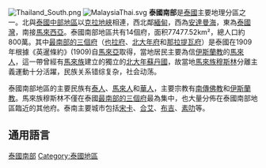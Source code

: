 [[File:Thailand_South.png|right]]
[[File:MalaysiaThai.svg|thumb]]
'''泰國南部'''是[[泰國|泰國]]主要地理分區之一。北與[[泰國中部地區|泰國中部地區]]以[[克拉地峽|克拉地峽]]相連，西北鄰[[緬甸|緬甸]]，西為[[安達曼海|安達曼海]]，東為[[泰國灣|泰國灣]]，南接[[馬來西亞|馬來西亞]]。泰國南部地區共有14個府，面积77477.52km²，總人口約800萬。其中[[泰國南部三府|最南部的三個府]]（[[也拉府|也拉府]]、[[北大年府|北大年府]]和[[那拉提瓦府|那拉提瓦府]]）是泰國在1909年根據《英暹條約》(1909)自[[馬來亞|馬來亞]]取得，當地居民主要為信[[伊斯蘭教|伊斯蘭教]]的[[馬來人|馬來人]]，這一帶曾經有[[馬來族|馬來族]]建立的獨立的[[北大年蘇丹國|北大年蘇丹國]]，故當地[[馬來族|馬來族]][[穆斯林|穆斯林]]分離主義運動十分活躍，民族关系错综复杂，社会动荡。

泰國南部地區的主要民族有[[泰人|泰人]]、[[馬來人|馬來人]]和[[泰國華人|華人]]，主要宗教有[[南傳佛教|南傳佛教]]和[[伊斯蘭教|伊斯蘭教]]。馬來族穆斯林不僅在泰國[[泰國南部三府|最南部的三個府]]最為集中，也大量分佈在泰國南部地區臨近的其他府。泰南主要城市包括[[宋卡|宋卡]]、[[合艾|合艾]]、[[布吉市|布吉]]、[[素叻|素叻]]等。

==通用語言==
{{Main|南部泰语}}

{{Commons category|Southern Thailand|position=left}}
{{Thailand}}
[[Category:泰國南部|]]
[[Category:泰國地區|Category:泰國地區]]